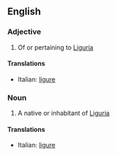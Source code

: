 ==English==

===Adjective===
{{en-adj}}

# Of or pertaining to [[Liguria]]

====Translations====
{{top}}
*Italian: [[ligure]]
{{mid}}

{{bottom}}

===Noun===
{{en-noun}}

# A native or inhabitant of [[Liguria]]

====Translations====
{{top}}
*Italian: [[ligure]] {{mf}}
{{mid}}

{{bottom}}